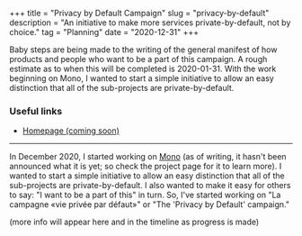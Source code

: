 +++
title = "Privacy by Default Campaign"
slug = "privacy-by-default"
description = "An initiative to make more services private-by-default, not by choice."
tag = "Planning"
date = "2020-12-31"
+++

<Timeline>
  <Item status="progress" title="Started writing of general manifest" date="2020-01-05">
    Baby steps are being made to the writing of the general manifest of how products and people who want to be a part of this campaign. A rough estimate as to when this will be completed is 2020-01-31.
  </Item>
  <Item status="progress" title="Conceptialised and started planning" date="2020-12-31">
    With the work beginning on Mono, I wanted to start a simple initiative to allow an easy distinction that all of the sub-projects are private-by-default.
  </Item>
</Timeline>

### Useful links
- [Homepage (coming soon)](https://privacybydefault.doamatto.xyz)

---

In December 2020, I started working on [Mono](/projects/mono) (as of writing, it hasn't been announced what it is yet; so check the project page for it to learn more). I wanted to start a simple initiative to allow an easy distinction that all of the sub-projects are private-by-default. I also wanted to make it easy for others to say: "I want to be a part of this" in turn. So, I've started working on "La campagne «vie privée par défaut»" or "The 'Privacy by Default' campaign."

(more info will appear here and in the timeline as progress is made)
